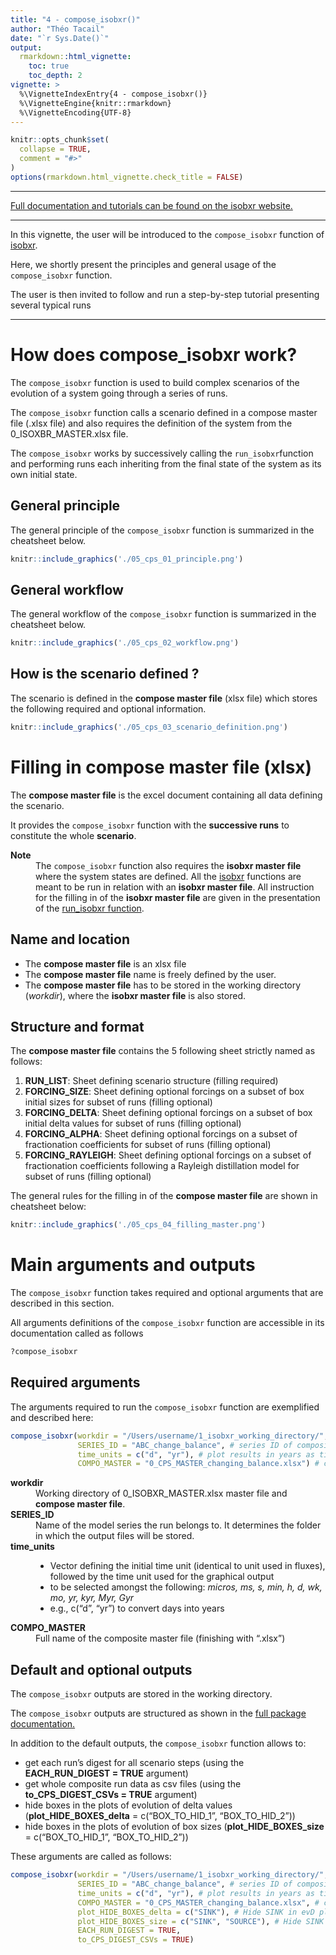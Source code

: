 ```yaml
---
title: "4 - compose_isobxr()"
author: "Théo Tacail"
date: "`r Sys.Date()`" 
output: 
  rmarkdown::html_vignette:
    toc: true
    toc_depth: 2
vignette: >
  %\VignetteIndexEntry{4 - compose_isobxr()}
  %\VignetteEngine{knitr::rmarkdown}
  %\VignetteEncoding{UTF-8}
---
```


```r
knitr::opts_chunk$set(
  collapse = TRUE,
  comment = "#>"
)
options(rmarkdown.html_vignette.check_title = FALSE)
```

----

[Full documentation and tutorials can be found on the isobxr website.](https://ttacail.github.io/isobxr_web/)

----

In this vignette, the user will be introduced to the `compose_isobxr` function of [isobxr](https://ttacail.github.io/isobxr/).

Here, we shortly present the principles and general usage of the `compose_isobxr` function. 

The user is then invited to follow and run a step-by-step tutorial presenting several typical runs
<!-- [(6 - compose_isobxr: tutorial)](https://ttacail.github.io/isobxr/articles/vgn_06_compose_isobxr_tutorial.html). -->

----


# How does **compose_isobxr** work?

The `compose_isobxr` function is used to build complex scenarios of the evolution of a system going through a series of runs.

The `compose_isobxr` function calls a scenario defined in a compose master file (.xlsx file) and also requires the definition of the system from the 0_ISOXBR_MASTER.xlsx file.

The `compose_isobxr` works by successively calling the `run_isobxr`function and performing runs each inheriting from the final state of the system as its own initial state.

## General principle
The general principle of the `compose_isobxr` function is summarized in the cheatsheet below. 

```r
knitr::include_graphics('./05_cps_01_principle.png')
```

## General workflow
The general workflow of the `compose_isobxr` function is summarized in the cheatsheet below. 

```r
knitr::include_graphics('./05_cps_02_workflow.png')
```


## How is the scenario defined ?
The scenario is defined in the **compose master file** (xlsx file) which stores the following required and optional information.

```r
knitr::include_graphics('./05_cps_03_scenario_definition.png')
```

# Filling in compose master file (xlsx)

The **compose master file** is the excel document containing all data 
defining the scenario.

It provides the `compose_isobxr` function with the 
**successive runs** to constitute the whole **scenario**.

**Note**
:    The `compose_isobxr` function also requires the **isobxr master file** 
     where the system states are defined. 
     All the [isobxr](https://ttacail.github.io/isobxr/) functions 
     are meant to be run in relation with an **isobxr master file**. 
     All instruction for the filling in of the **isobxr master file** 
     are given in the presentation of the [run_isobxr function](https://ttacail.github.io/isobxr_web/vgn_03_Run_isobxr_presentation.html).

## Name and location 

* The **compose master file** is an xlsx file
* The **compose master file** name is freely defined by the user.
* The **compose master file** has to be stored in the working directory (*workdir*), where the **isobxr master file** is also stored.

## Structure and format

The **compose master file** contains the 5 following sheet strictly named as follows: 

1. **RUN_LIST**: Sheet defining scenario structure (filling required)
1. **FORCING_SIZE**: Sheet defining optional forcings on a subset of box initial sizes for subset of runs (filling optional)
1. **FORCING_DELTA**: Sheet defining optional forcings on a subset of box initial delta values for subset of runs (filling optional)
1. **FORCING_ALPHA**: Sheet defining optional forcings on a subset of fractionation coefficients for subset of runs (filling optional)
1. **FORCING_RAYLEIGH**: Sheet defining optional forcings on a subset of fractionation coefficients following a Rayleigh distillation model for subset of runs (filling optional)

The general rules for the filling in of the **compose master file** are shown in cheatsheet below:

```r
knitr::include_graphics('./05_cps_04_filling_master.png')
```

# Main arguments and outputs

The `compose_isobxr` function takes required and optional arguments that are described in this section.
 
All arguments definitions of the `compose_isobxr` function are accessible in its documentation called as follows

```r
?compose_isobxr
```

## Required arguments

The arguments required to run the `compose_isobxr` function are exemplified and described here:

```r
compose_isobxr(workdir = "/Users/username/1_isobxr_working_directory/",
               SERIES_ID = "ABC_change_balance", # series ID of composite family
               time_units = c("d", "yr"), # plot results in years as time units
               COMPO_MASTER = "0_CPS_MASTER_changing_balance.xlsx") # composite master
```

**workdir** 
:     Working directory of 0_ISOBXR_MASTER.xlsx master file and **compose master file**. 

**SERIES_ID**	
:     Name of the model series the run belongs to. 
It determines the folder in which the output files will be stored.

**time_units**	
:     
* Vector defining the initial time unit (identical to unit used in fluxes), 
followed by the time unit used for the graphical output
* to be selected amongst the following: *micros, ms, s, min, h, d, wk, mo, yr, kyr, Myr, Gyr*
* e.g., c("d", "yr") to convert days into years

**COMPO_MASTER**
:   Full name of the composite master file (finishing with ".xlsx") 

## Default and optional outputs

The `compose_isobxr` outputs are stored in the working directory. 

The `compose_isobxr` outputs are structured as shown in the [full package documentation.](https://ttacail.github.io/isobxr_web/vgn_05_compose_isobxr.html)

<!-- The `compose_isobxr` outputs are structured as follows: -->

<!-- ```{r echo=FALSE, out.width='100%'} -->
<!-- knitr::include_graphics('./05_cps_05_output_dir.png') -->
<!-- ``` -->

In addition to the default outputs,
the `compose_isobxr` function allows to: 

* get each run's digest for all scenario steps (using the **EACH_RUN_DIGEST = TRUE** argument)
* get whole composite run data as csv files (using the **to_CPS_DIGEST_CSVs = TRUE** argument)
* hide boxes in the plots of evolution of delta values (**plot_HIDE_BOXES_delta** = c("BOX_TO_HID_1", "BOX_TO_HID_2"))
* hide boxes in the plots of evolution of box sizes (**plot_HIDE_BOXES_size** = c("BOX_TO_HID_1", "BOX_TO_HID_2"))

These arguments are called as follows: 

```r
compose_isobxr(workdir = "/Users/username/1_isobxr_working_directory/",
               SERIES_ID = "ABC_change_balance", # series ID of composite family
               time_units = c("d", "yr"), # plot results in years as time units
               COMPO_MASTER = "0_CPS_MASTER_changing_balance.xlsx", # composite master
               plot_HIDE_BOXES_delta = c("SINK"), # Hide SINK in evD plots
               plot_HIDE_BOXES_size = c("SINK", "SOURCE"), # Hide SINK and SOURCE in evS plots
               EACH_RUN_DIGEST = TRUE,
               to_CPS_DIGEST_CSVs = TRUE)
```

